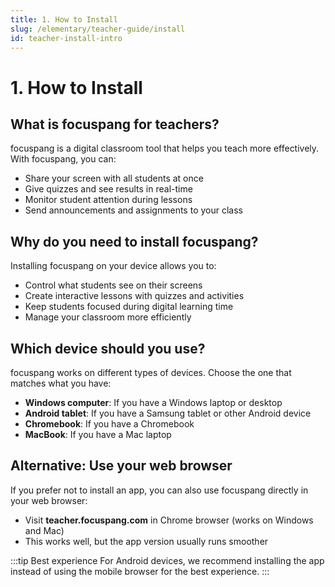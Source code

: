 ```yaml
---
title: 1. How to Install
slug: /elementary/teacher-guide/install
id: teacher-install-intro
---
```



# 1. How to Install

## What is focuspang for teachers?

focuspang is a digital classroom tool that helps you teach more effectively. With focuspang, you can:

- Share your screen with all students at once
- Give quizzes and see results in real-time
- Monitor student attention during lessons
- Send announcements and assignments to your class

## Why do you need to install focuspang?

Installing focuspang on your device allows you to:

- Control what students see on their screens
- Create interactive lessons with quizzes and activities
- Keep students focused during digital learning time
- Manage your classroom more efficiently

## Which device should you use?

focuspang works on different types of devices. Choose the one that matches what you have:

- **Windows computer**: If you have a Windows laptop or desktop
- **Android tablet**: If you have a Samsung tablet or other Android device
- **Chromebook**: If you have a Chromebook
- **MacBook**: If you have a Mac laptop

## Alternative: Use your web browser

If you prefer not to install an app, you can also use focuspang directly in your web browser:

- Visit **teacher.focuspang.com** in Chrome browser (works on Windows and Mac)
- This works well, but the app version usually runs smoother

:::tip Best experience
For Android devices, we recommend installing the app instead of using the mobile browser for the best experience.
:::
